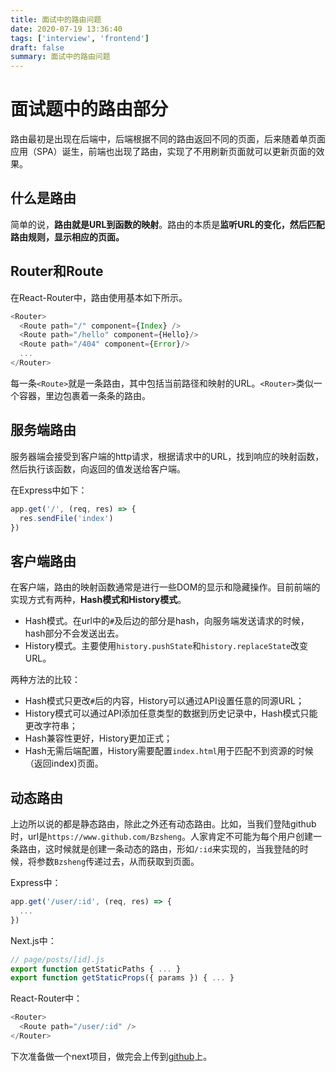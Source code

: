 ```yaml
---
title: 面试中的路由问题
date: 2020-07-19 13:36:40
tags: ['interview', 'frontend']
draft: false
summary: 面试中的路由问题
---
```


# 面试题中的路由部分

路由最初是出现在后端中，后端根据不同的路由返回不同的页面，后来随着单页面应用（SPA）诞生，前端也出现了路由，实现了不用刷新页面就可以更新页面的效果。

## 什么是路由

简单的说，**路由就是URL到函数的映射**。路由的本质是**监听URL的变化，然后匹配路由规则，显示相应的页面。**

## Router和Route

在React-Router中，路由使用基本如下所示。

``` js
<Router>
  <Route path="/" component={Index} />
  <Route path="/hello" component={Hello}/>
  <Route path="/404" component={Error}/>
  ...
</Router>
```

每一条`<Route>`就是一条路由，其中包括当前路径和映射的URL。`<Router>`类似一个容器，里边包裹着一条条的路由。

## 服务端路由

服务器端会接受到客户端的http请求，根据请求中的URL，找到响应的映射函数，然后执行该函数，向返回的值发送给客户端。

在Express中如下：

``` js
app.get('/', (req, res) => {
  res.sendFile('index')
})
```

## 客户端路由

在客户端，路由的映射函数通常是进行一些DOM的显示和隐藏操作。目前前端的实现方式有两种，**Hash模式和History模式**。

- Hash模式。在url中的`#`及后边的部分是hash，向服务端发送请求的时候，hash部分不会发送出去。
- History模式。主要使用`history.pushState`和`history.replaceState`改变URL。

两种方法的比较：

- Hash模式只更改`#`后的内容，History可以通过API设置任意的同源URL；
- History模式可以通过API添加任意类型的数据到历史记录中，Hash模式只能更改字符串；
- Hash兼容性更好，History更加正式；
- Hash无需后端配置，History需要配置`index.html`用于匹配不到资源的时候（返回index)页面。

## 动态路由

上边所以说的都是静态路由，除此之外还有动态路由。比如，当我们登陆github时，url是`https://www.github.com/Bzsheng`。人家肯定不可能为每个用户创建一条路由，这时候就是创建一条动态的路由，形如`/:id`来实现的，当我登陆的时候，将参数`Bzsheng`传递过去，从而获取到页面。

Express中：

``` js
app.get('/user/:id', (req, res) => {
  ...
})
```

Next.js中：

``` js
// page/posts/[id].js
export function getStaticPaths { ... }
export function getStaticProps({ params }) { ... }
```

React-Router中：

``` js
<Router>
  <Route path="/user/:id" />
</Router>
```

下次准备做一个next项目，做完会上传到[github](https://www.github.com/Bzsheng)上。
